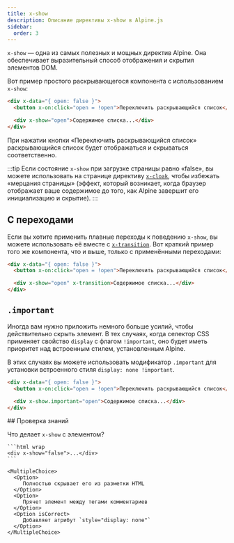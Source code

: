 ```yaml
---
title: x-show
description: Описание директивы x-show в Alpine.js
sidebar:
  order: 3
---
```



`x-show` — одна из самых полезных и мощных директив Alpine. Она обеспечивает выразительный способ отображения и скрытия элементов DOM.

Вот пример простого раскрывающегося компонента с использованием `x-show`:

```html live
<div x-data="{ open: false }">
  <button x-on:click="open = !open">Переключить раскрывающийся список</button>

  <div x-show="open">Содержимое списка...</div>
</div>
```

При нажатии кнопки «Переключить раскрывающийся список» раскрывающийся список будет отображаться и скрываться соответственно.

:::tip
    Если состояние `x-show` при загрузке страницы равно «false», вы можете использовать на странице директиву [`x-cloak`](/directives/cloak), чтобы избежать «мерцания страницы» (эффект, который возникает, когда браузер отображает ваше содержимое до того, как Alpine завершит его инициализацию и скрытие).
:::

## С переходами

Если вы хотите применить плавные переходы к поведению `x-show`, вы можете использовать её вместе с [`x-transition`](/directives/transition). Вот краткий пример того же компонента, что и выше, только с применёнными переходами:

```html live
<div x-data="{ open: false }">
  <button x-on:click="open = !open">Переключить раскрывающийся список</button>

  <div x-show="open" x-transition>Содержимое списка...</div>
</div>
```

## `.important`

Иногда вам нужно приложить немного больше усилий, чтобы действительно скрыть элемент. В тех случаях, когда селектор CSS применяет свойство `display` с флагом `!important`, оно будет иметь приоритет над встроенным стилем, установленным Alpine.

В этих случаях вы можете использовать модификатор `.important` для установки встроенного стиля `display: none !important`.

```html ".important"
<div x-data="{ open: false }">
  <button x-on:click="open = !open">Переключить раскрывающийся список</button>

  <div x-show.important="open">Содержимое списка...</div>
</div>
```

<Box icon="question-mark">
## Проверка знаний

Что делает `x-show` с элементом?

    ```html wrap
    <div x-show="false">...</div>
    ```

    <MultipleChoice>
      <Option>
         Полностью скрывает его из разметки HTML
      </Option>
      <Option>
         Прячет элемент между тегами комментариев
      </Option>
      <Option isCorrect>
         Добавляет атрибут `style="display: none"`
      </Option>
    </MultipleChoice>

</Box>